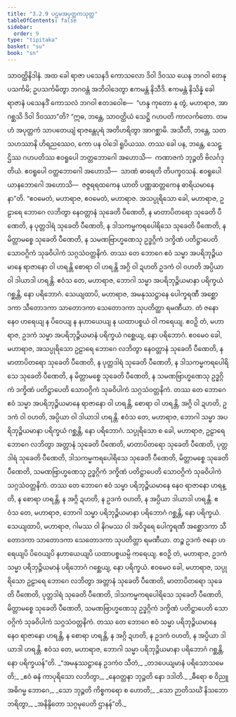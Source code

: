 ```yaml
---
title: "3.2.9 ပဌမအပုတ္တကသုတ္တ"
tableOfContents: false
sidebar:
  order: 9
type: "tipitaka"
basket: "su"
book: "sn"
---
```



<DynamicBreadcrumb />

<Division number="130" book="sn" e="ch" v="18" p="299">

<Paragraph number="698" book="sn">
သာဝတ္ထိနိဒါနံ. အထ ခေါ ရာဇာ ပသေနဒိ ကောသလော ဒိဝါ ဒိဝဿ ယေန ဘဂဝါ တေနုပသင်္ကမိ; ဥပသင်္ကမိတွာ ဘဂဝန္တံ အဘိဝါဒေတွာ ဧကမန္တံ နိသီဒိ. ဧကမန္တံ နိသိန္နံ ခေါ ရာဇာနံ ပသေနဒိံ ကောသလံ ဘဂဝါ ဧတဒဝေါစ—  “ဟန္ဒ ကုတော နု တွံ, မဟာရာဇ, အာဂစ္ဆသိ ဒိဝါ ဒိဝဿာ”တိ?
</Paragraph>

<Paragraph number="699" book="sn">
“ဣဓ, ဘန္တေ, သာဝတ္ထိယံ သေဋ္ဌိ ဂဟပတိ ကာလင်္ကတော. တမဟံ အပုတ္တကံ သာပတေယျံ ရာဇန္တေပုရံ အတိဟရိတွာ အာဂစ္ဆာမိ. အသီတိ, ဘန္တေ, သတသဟဿာနိ ဟိရညဿေဝ, ကော ပန ဝါဒေါ ရူပိယဿ. တဿ ခေါ ပန, ဘန္တေ, သေဋ္ဌိဿ ဂဟပတိဿ ဧဝရူပေါ ဘတ္တဘောဂေါ အဟောသိ—  ကဏာဇကံ ဘုဉ္ဇတိ ဗိလင်္ဂဒုတိယံ. ဧဝရူပေါ ဝတ္ထဘောဂေါ အဟောသိ—  သာဏံ ဓာရေတိ တိပက္ခဝသနံ. ဧဝရူပေါ ယာနဘောဂေါ အဟောသိ—  ဇဇ္ဇရရထကေန ယာတိ ပဏ္ဏဆတ္တကေန ဓာရိယမာနေနာ”တိ.
</Paragraph>

<Paragraph number="700" book="sn">
“ဧဝမေတံ, မဟာရာဇ, ဧဝမေတံ, မဟာရာဇ. အသပ္ပုရိသော ခေါ, မဟာရာဇ, ဥဠာရေ ဘောဂေ လဘိတွာ နေဝတ္တာနံ သုခေတိ ပီဏေတိ, န မာတာပိတရော သုခေတိ ပီဏေတိ, န ပုတ္တဒါရံ သုခေတိ ပီဏေတိ, န ဒါသကမ္မကရပေါရိသေ သုခေတိ ပီဏေတိ, န မိတ္တာမစ္စေ သုခေတိ ပီဏေတိ, န သမဏဗြာဟ္မဏေသု ဥဒ္ဓဂ္ဂိကံ ဒက္ခိဏံ ပတိဋ္ဌာပေတိ သောဝဂ္ဂိကံ သုခဝိပါကံ သဂ္ဂသံဝတ္တနိကံ. တဿ တေ ဘောဂေ ဧဝံ သမ္မာ အပရိဘုဉ္ဇိယမာနေ ရာဇာနော ဝါ ဟရန္တိ စောရာ ဝါ ဟရန္တိ အဂ္ဂိ ဝါ ဍဟတိ ဥဒကံ ဝါ ဝဟတိ အပ္ပိယာ ဝါ ဒါယာဒါ ဟရန္တိ. ဧဝံသ တေ, မဟာရာဇ, ဘောဂါ သမ္မာ အပရိဘုဉ္ဇိယမာနာ ပရိက္ခယံ ဂစ္ဆန္တိ, နော ပရိဘောဂံ.
</Paragraph>

<Paragraph number="701" book="sn">
သေယျထာပိ, မဟာရာဇ, အမနုဿဋ္ဌာနေ ပေါက္ခရဏီ အစ္ဆောဒကာ သီတောဒကာ သာတောဒကာ သေတောဒကာ သုပတိတ္ထာ ရမဏီယာ. တံ ဇနော နေဝ ဟရေယျ န ပိဝေယျ န နဟာယေယျ န ယထာပစ္စယံ ဝါ ကရေယျ. ဧဝဉှိ တံ, မဟာရာဇ, ဥဒကံ သမ္မာ အပရိဘုဉ္ဇိယမာနံ ပရိက္ခယံ ဂစ္ဆေယျ, နော ပရိဘောဂံ. ဧဝမေဝ ခေါ, မဟာရာဇ, အသပ္ပုရိသော ဥဠာရေ ဘောဂေ လဘိတွာ နေဝတ္တာနံ သုခေတိ ပီဏေတိ, န မာတာပိတရော သုခေတိ ပီဏေတိ, န ပုတ္တဒါရံ သုခေတိ ပီဏေတိ, န ဒါသကမ္မကရပေါရိသေ သုခေတိ ပီဏေတိ, န မိတ္တာမစ္စေ သုခေတိ ပီဏေတိ, န သမဏဗြာဟ္မဏေသု ဥဒ္ဓဂ္ဂိကံ ဒက္ခိဏံ ပတိဋ္ဌာပေတိ သောဝဂ္ဂိကံ သုခဝိပါကံ သဂ္ဂသံဝတ္တနိကံ. တဿ တေ ဘောဂေ ဧဝံ သမ္မာ အပရိဘုဉ္ဇိယမာနေ ရာဇာနော ဝါ ဟရန္တိ, စောရာ ဝါ ဟရန္တိ, အဂ္ဂိ ဝါ ဍဟတိ, ဥဒကံ ဝါ ဝဟတိ, အပ္ပိယာ ဝါ ဒါယာဒါ ဟရန္တိ. ဧဝံသ တေ, မဟာရာဇ, ဘောဂါ သမ္မာ အပရိဘုဉ္ဇိယမာနာ ပရိက္ခယံ ဂစ္ဆန္တိ, နော ပရိဘောဂံ.
</Paragraph>

<Paragraph number="702" book="sn">
သပ္ပုရိသော စ ခေါ, မဟာရာဇ, ဥဠာရေ ဘောဂေ လဘိတွာ အတ္တာနံ သုခေတိ ပီဏေတိ, မာတာပိတရော သုခေတိ ပီဏေတိ, ပုတ္တဒါရံ သုခေတိ ပီဏေတိ, ဒါသကမ္မကရပေါရိသေ သုခေတိ ပီဏေတိ, မိတ္တာမစ္စေ သုခေတိ ပီဏေတိ, သမဏဗြာဟ္မဏေသု ဥဒ္ဓဂ္ဂိကံ ဒက္ခိဏံ ပတိဋ္ဌာပေတိ သောဝဂ္ဂိကံ သုခဝိပါကံ သဂ္ဂသံဝတ္တနိကံ. တဿ တေ ဘောဂေ ဧဝံ သမ္မာ ပရိဘုဉ္ဇိယမာနေ နေဝ ရာဇာနော ဟရန္တိ, န စောရာ ဟရန္တိ, န အဂ္ဂိ ဍဟတိ, န ဥဒကံ ဝဟတိ, န အပ္ပိယာ ဒါယာဒါ ဟရန္တိ. ဧဝံသ တေ, မဟာရာဇ, ဘောဂါ သမ္မာ ပရိဘုဉ္ဇိယမာနာ ပရိဘောဂံ ဂစ္ဆန္တိ, နော ပရိက္ခယံ.
</Paragraph>

<Paragraph number="703" book="sn">
သေယျထာပိ, မဟာရာဇ, ဂါမဿ ဝါ နိဂမဿ ဝါ အဝိဒူရေ ပေါက္ခရဏီ အစ္ဆောဒကာ သီတောဒကာ သာတောဒကာ သေတောဒကာ သုပတိတ္ထာ ရမဏီယာ. တဉ္စ ဥဒကံ ဇနော ဟရေယျပိ ပိဝေယျပိ နဟာယေယျပိ ယထာပစ္စယမ္ပိ ကရေယျ. ဧဝဉှိ တံ, မဟာရာဇ, ဥဒကံ သမ္မာ ပရိဘုဉ္ဇိယမာနံ ပရိဘောဂံ ဂစ္ဆေယျ, နော ပရိက္ခယံ. ဧဝမေဝ ခေါ, မဟာရာဇ, သပ္ပုရိသော ဥဠာရေ ဘောဂေ လဘိတွာ အတ္တာနံ သုခေတိ ပီဏေတိ, မာတာပိတရော သုခေတိ ပီဏေတိ, ပုတ္တဒါရံ သုခေတိ ပီဏေတိ, ဒါသကမ္မကရပေါရိသေ သုခေတိ ပီဏေတိ, မိတ္တာမစ္စေ သုခေတိ ပီဏေတိ, သမဏဗြာဟ္မဏေသု ဥဒ္ဓဂ္ဂိကံ ဒက္ခိဏံ ပတိဋ္ဌာပေတိ သောဝဂ္ဂိကံ သုခဝိပါကံ သဂ္ဂသံဝတ္တနိကံ. တဿ တေ ဘောဂေ ဧဝံ သမ္မာ ပရိဘုဉ္ဇိယမာနေ နေဝ ရာဇာနော ဟရန္တိ, န စောရာ ဟရန္တိ, န အဂ္ဂိ ဍဟတိ, န ဥဒကံ ဝဟတိ, န အပ္ပိယာ ဒါယာဒါ ဟရန္တိ. ဧဝံသ တေ, မဟာရာဇ, ဘောဂါ သမ္မာ ပရိဘုဉ္ဇိယမာနာ ပရိဘောဂံ ဂစ္ဆန္တိ, နော ပရိက္ခယန်”တိ.
</Paragraph>

<Paragraph number="704" type="verses" book="sn">
_“အမနုဿဋ္ဌာနေ ဥဒကံဝ သီတံ,_  
_တဒပေယျမာနံ ပရိသောသမေတိ;_  
_ဧဝံ ဓနံ ကာပုရိသော လဘိတွာ,_  
_နေဝတ္တနာ ဘုဉ္ဇတိ နော ဒဒါတိ._  

</Paragraph>

<Paragraph number="705" type="verses" book="sn">
_ဓီရော စ ဝိညူ အဓိဂမ္မ ဘောဂေ,_  
_သော ဘုဉ္ဇတိ ကိစ္စကရော စ ဟောတိ;_  
_သော ဉာတိသင်္ဃံ နိသဘော ဘရိတွာ,_  
_အနိန္ဒိတော သဂ္ဂမုပေတိ ဌာနန်”တိ._
</Paragraph>
</Division>